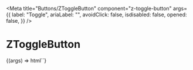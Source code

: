 
<Meta
  title="Buttons/ZToggleButton"
  component="z-toggle-button"
  args={{
    label: "Toggle",
    ariaLabel: "",
    avoidClick: false,
    isdisabled: false,
    opened: false,
  }}
/>

# ZToggleButton

<Canvas>
  <Story name="z-toggle-button">
    {(args) => html`<z-toggle-button
      label="${args.label}"
      aria-label="${args.ariaLabel}"
      avoidClick="${args.avoidClick}"
      isdisabled="${args.isdisabled}"
      opened="${args.opened}"
    ></z-toggle-button>`}
  </Story>
</Canvas>

<ArgsTable of="z-toggle-button" />
